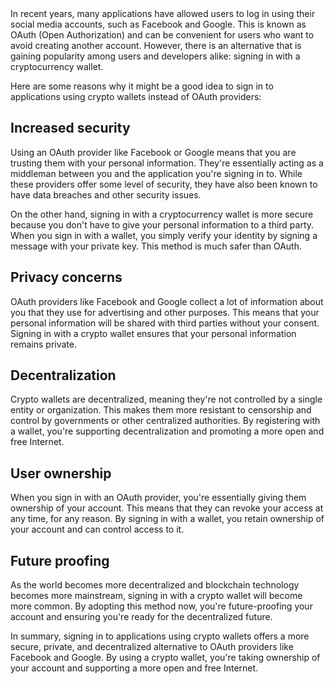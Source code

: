 
<Article icon={TbExclamationCircle} title="The importance of Wallet based authentication">
In recent years, many applications have allowed users to log in using their social media accounts, such as Facebook and Google. This is known as OAuth (Open Authorization) and can be convenient for users who want to avoid creating another account. However, there is an alternative that is gaining popularity among users and developers alike: signing in with a cryptocurrency wallet.

Here are some reasons why it might be a good idea to sign in to applications using crypto wallets instead of OAuth providers:

## Increased security

Using an OAuth provider like Facebook or Google means that you are trusting them with your personal information. They're essentially acting as a middleman between you and the application you're signing in to. While these providers offer some level of security, they have also been known to have data breaches and other security issues.

On the other hand, signing in with a cryptocurrency wallet is more secure because you don't have to give your personal information to a third party. When you sign in with a wallet, you simply verify your identity by signing a message with your private key. This method is much safer than OAuth.

## Privacy concerns

OAuth providers like Facebook and Google collect a lot of information about you that they use for advertising and other purposes. This means that your personal information will be shared with third parties without your consent. Signing in with a crypto wallet ensures that your personal information remains private.

## Decentralization

Crypto wallets are decentralized, meaning they're not controlled by a single entity or organization. This makes them more resistant to censorship and control by governments or other centralized authorities. By registering with a wallet, you're supporting decentralization and promoting a more open and free Internet.

## User ownership

When you sign in with an OAuth provider, you're essentially giving them ownership of your account. This means that they can revoke your access at any time, for any reason. By signing in with a wallet, you retain ownership of your account and can control access to it.

## Future proofing

As the world becomes more decentralized and blockchain technology becomes more mainstream, signing in with a crypto wallet will become more common. By adopting this method now, you're future-proofing your account and ensuring you're ready for the decentralized future.

In summary, signing in to applications using crypto wallets offers a more secure, private, and decentralized alternative to OAuth providers like Facebook and Google. By using a crypto wallet, you're taking ownership of your account and supporting a more open and free Internet.

</Article>
